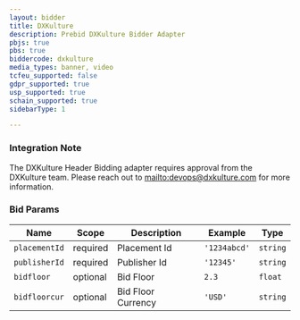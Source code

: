 ```yaml
---
layout: bidder
title: DXKulture
description: Prebid DXKulture Bidder Adapter
pbjs: true
pbs: true
biddercode: dxkulture
media_types: banner, video
tcfeu_supported: false
gdpr_supported: true
usp_supported: true
schain_supported: true
sidebarType: 1

---
```


### Integration Note

The DXKulture Header Bidding adapter requires approval from the DXKulture team. Please reach out to [mailto:devops@dxkulture.com](devops@dxkulture.com) for more information.

### Bid Params


| Name | Scope    | Description        | Example     | Type      |
|------|----------|--------------------|-------------|-----------|
| `placementId` | required | Placement Id | `'1234abcd'` | `string`  |
| `publisherId` | required | Publisher Id       | `'12345'`     | `string` |
| `bidfloor` | optional | Bid Floor       | `2.3`     | `float` |
| `bidfloorcur` | optional | Bid Floor Currency       | `'USD'`     | `string` |
